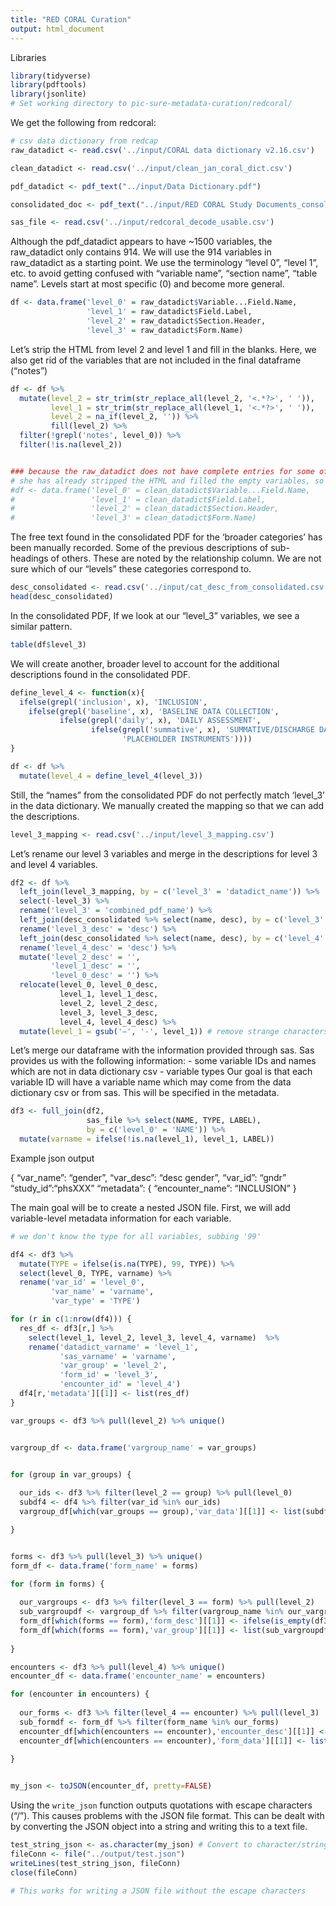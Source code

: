 ```yaml
---
title: "RED CORAL Curation"
output: html_document
---
```



Libraries
```r
library(tidyverse)
library(pdftools)
library(jsonlite)
# Set working directory to pic-sure-metadata-curation/redcoral/
```

We get the following from redcoral:
```r
# csv data dictionary from redcap
raw_datadict <- read.csv('../input/CORAL data dictionary v2.16.csv')

clean_datadict <- read.csv('../input/clean_jan_coral_dict.csv')

pdf_datadict <- pdf_text("../input/Data Dictionary.pdf")

consolidated_doc <- pdf_text("../input/RED CORAL Study Documents_consolidated.pdf")

sas_file <- read.csv('../input/redcoral_decode_usable.csv')

```

Although the pdf_datadict appears to have ~1500 variables, the raw_datadict only contains 914. 
We will use the 914 variables in raw_datadict as a starting point.
We use the terminology "level 0", "level 1", etc. to avoid getting confused with "variable name", "section name", "table name".
Levels start at most specific (0) and become more general. 
```r
df <- data.frame('level_0' = raw_datadict$Variable...Field.Name,
                 'level_1' = raw_datadict$Field.Label, 
                 'level_2' = raw_datadict$Section.Header,
                 'level_3' = raw_datadict$Form.Name)

```

Let's strip the HTML from level 2 and level 1 and fill in the blanks. Here, we also get rid of the variables that are not included in the final dataframe ("notes")
```r
df <- df %>%
  mutate(level_2 = str_trim(str_replace_all(level_2, '<.*?>', ' ')),
         level_1 = str_trim(str_replace_all(level_1, '<.*?>', ' ')),
         level_2 = na_if(level_2, '')) %>%
         fill(level_2) %>%
  filter(!grepl('notes', level_0)) %>%
  filter(!is.na(level_2))


### because the raw_datadict does not have complete entries for some of the levels, let's try using the clean_datadict that Emily manually curated.
# she has already stripped the HTML and filled the empty variables, so all we do is remove the notes variables
#df <- data.frame('level_0' = clean_datadict$Variable...Field.Name,
#                 'level_1' = clean_datadict$Field.Label, 
#                 'level_2' = clean_datadict$Section.Header,
#                 'level_3' = clean_datadict$Form.Name)

```

The free text found in the consolidated PDF for the 'broader categories' has been manually recorded.
Some of the previous descriptions of sub-headings of others. These are noted by the relationship column.
We are not sure which of our "levels" these categories correspond to.
```r
desc_consolidated <- read.csv('../input/cat_desc_from_consolidated.csv')
head(desc_consolidated)

```

In the consolidated PDF, 
If we look at our "level_3" variables, we see a similar pattern.
```r
table(df$level_3)

```
We will create another, broader level to account for the additional descriptions found in the consolidated PDF.
```r
define_level_4 <- function(x){
  ifelse(grepl('inclusion', x), 'INCLUSION',
    ifelse(grepl('baseline', x), 'BASELINE DATA COLLECTION',
           ifelse(grepl('daily', x), 'DAILY ASSESSMENT',
                  ifelse(grepl('summative', x), 'SUMMATIVE/DISCHARGE DATA',
                         'PLACEHOLDER INSTRUMENTS'))))
}

df <- df %>% 
  mutate(level_4 = define_level_4(level_3))

```

Still, the "names" from the consolidated PDF do not perfectly match 'level_3' in the data dictionary. 
We manually created the mapping so that we can add the descriptions.
```r
level_3_mapping <- read.csv('../input/level_3_mapping.csv')
```

Let's rename our level 3 variables and merge in the descriptions for level 3 and level 4 variables.
```r
df2 <- df %>%
  left_join(level_3_mapping, by = c('level_3' = 'datadict_name')) %>%
  select(-level_3) %>%
  rename('level_3' = 'combined_pdf_name') %>%
  left_join(desc_consolidated %>% select(name, desc), by = c('level_3' = 'name')) %>%
  rename('level_3_desc' = 'desc') %>%
  left_join(desc_consolidated %>% select(name, desc), by = c('level_4' = 'name')) %>%
  rename('level_4_desc' = 'desc') %>%
  mutate('level_2_desc' = '', 
         'level_1_desc' = '', 
         'level_0_desc' = '') %>%
  relocate(level_0, level_0_desc,
           level_1, level_1_desc,
           level_2, level_2_desc,
           level_3, level_3_desc,
           level_4, level_4_desc) %>%
  mutate(level_1 = gsub('—', '-', level_1)) # remove strange characters from output

```


Let's merge our dataframe with the information provided through sas.
Sas provides us with the following information:
- some variable IDs and names which are not in data dictionary csv
- variable types
Our goal is that each variable ID will have a variable name which may come from the data dictionary csv or from sas.
This will be specified in the metadata.
```r
df3 <- full_join(df2, 
                 sas_file %>% select(NAME, TYPE, LABEL), 
                 by = c('level_0' = 'NAME')) %>%
  mutate(varname = ifelse(!is.na(level_1), level_1, LABEL))


```

Example json output 

{
  "var_name": "gender",
  "var_desc": "desc gender",
  "var_id": "gndr"
  "study_id":"phsXXX"
  "metadata": { 
    "encounter_name": "INCLUSION"
}

The main goal will be to create a nested JSON file.
First, we will add variable-level metadata information for each variable.
```r
# we don't know the type for all variables, subbing '99'

df4 <- df3 %>%
  mutate(TYPE = ifelse(is.na(TYPE), 99, TYPE)) %>%
  select(level_0, TYPE, varname) %>%
  rename('var_id' = 'level_0',
         'var_name' = 'varname',
         'var_type' = 'TYPE') 

for (r in c(1:nrow(df4))) {
  res_df <- df3[r,] %>%
    select(level_1, level_2, level_3, level_4, varname)  %>%
    rename('datadict_varname' = 'level_1',
           'sas_varname' = 'varname',
           'var_group' = 'level_2',
           'form_id' = 'level_3',
           'encounter_id' = 'level_4') 
  df4[r,'metadata'][[1]] <- list(res_df)
}
```

```r

var_groups <- df3 %>% pull(level_2) %>% unique()


vargroup_df <- data.frame('vargroup_name' = var_groups)


for (group in var_groups) {
  
  our_ids <- df3 %>% filter(level_2 == group) %>% pull(level_0)
  subdf4 <- df4 %>% filter(var_id %in% our_ids)
  vargroup_df[which(var_groups == group),'var_data'][[1]] <- list(subdf4)

}


forms <- df3 %>% pull(level_3) %>% unique()
form_df <- data.frame('form_name' = forms)

for (form in forms) {
  
  our_vargroups <- df3 %>% filter(level_3 == form) %>% pull(level_2)
  sub_vargroupdf <- vargroup_df %>% filter(vargroup_name %in% our_vargroups)
  form_df[which(forms == form),'form_desc'][[1]] <- ifelse(is_empty(df3 %>% filter(level_3 == form) %>% pull(level_3_desc) %>% unique), '', df3 %>% filter(level_3 == form) %>% pull(level_3_desc) %>% unique)
  form_df[which(forms == form),'var_group'][[1]] <- list(sub_vargroupdf)
  
}

encounters <- df3 %>% pull(level_4) %>% unique()
encounter_df <- data.frame('encounter_name' = encounters)

for (encounter in encounters) {
  
  our_forms <- df3 %>% filter(level_4 == encounter) %>% pull(level_3)
  sub_formdf <- form_df %>% filter(form_name %in% our_forms)
  encounter_df[which(encounters == encounter),'encounter_desc'][[1]] <- ifelse(is_empty(df3 %>% filter(level_4 == encounter) %>% pull(level_4_desc) %>% unique), '', df3 %>% filter(level_4 == encounter) %>% pull(level_4_desc) %>% unique)
  encounter_df[which(encounters == encounter),'form_data'][[1]] <- list(sub_formdf)
  
}


my_json <- toJSON(encounter_df, pretty=FALSE)

```


Using the `write_json` function outputs quotations with escape characters ("/"). This causes problems with the JSON file format. This can be dealt with by converting the JSON object into a string and writing this to a text file.

```r
test_string_json <- as.character(my_json) # Convert to character/string
fileConn <- file("../output/test.json")
writeLines(test_string_json, fileConn)
close(fileConn)

# This works for writing a JSON file without the escape characters
```








